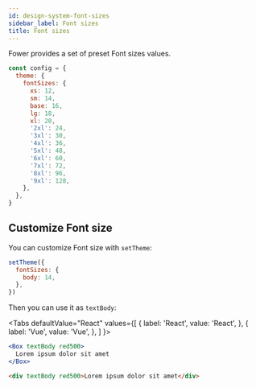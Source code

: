 ```yaml
---
id: design-system-font-sizes
sidebar_label: Font sizes
title: Font sizes
---
```



Fower provides a set of preset Font sizes values.

```jsx
const config = {
  theme: {
    fontSizes: {
      xs: 12,
      sm: 14,
      base: 16,
      lg: 18,
      xl: 20,
      '2xl': 24,
      '3xl': 30,
      '4xl': 36,
      '5xl': 48,
      '6xl': 60,
      '7xl': 72,
      '8xl': 96,
      '9xl': 128,
    },
  },
}
```

## Customize Font size

You can customize Font size with `setTheme`:

```jsx
setTheme({
  fontSizes: {
    body: 14,
  },
})
```

Then you can use it as `textBody`:

<Tabs
defaultValue="React"
values={[
{ label: 'React', value: 'React', },
{ label: 'Vue', value: 'Vue', },
]
}>
<TabItem value="React">

```jsx live
<Box textBody red500>
  Lorem ipsum dolor sit amet
</Box>
```

</TabItem>
<TabItem value="Vue">

```html
<div textBody red500>Lorem ipsum dolor sit amet</div>
```

</TabItem>
</Tabs>

